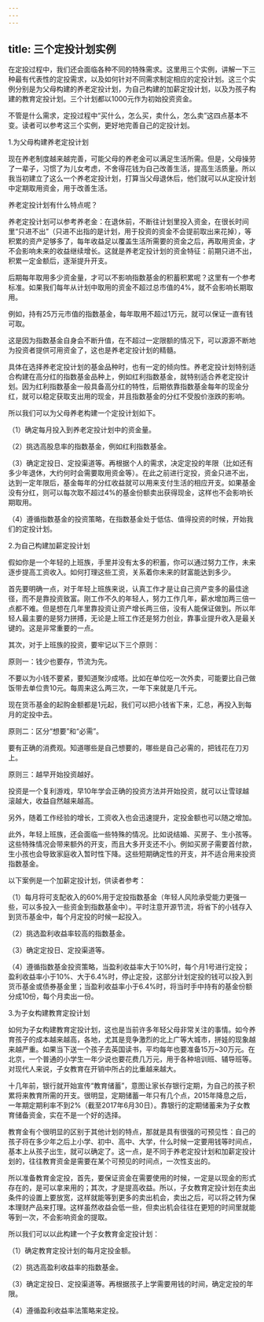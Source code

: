 ```yaml
---
---
---
```

title: 三个定投计划实例
---




在定投过程中，我们还会面临各种不同的特殊需求。这里用三个实例，讲解一下三种最有代表性的定投需求，以及如何针对不同需求制定相应的定投计划。这三个实例分别是为父母构建的养老定投计划，为自己构建的加薪定投计划，以及为孩子构建的教育定投计划。三个计划都以1000元作为初始投资资金。

不管是什么需求，定投过程中“买什么，怎么买，卖什么，怎么卖”这四点基本不变。读者可以参考这三个实例，更好地完善自己的定投计划。





1.为父母构建养老定投计划


现在养老制度越来越完善，可能父母的养老金可以满足生活所需。但是，父母操劳了一辈子，习惯了为儿女考虑，不舍得花钱为自己改善生活，提高生活质量。所以我当初建立了这么一个养老定投计划，打算当父母退休后，他们就可以从定投计划中定期取用资金，用于改善生活。

养老定投计划有什么特点呢？

养老定投计划可以参考养老金：在退休前，不断往计划里投入资金，在很长时间里“只进不出”（只进不出指的是计划，用于投资的资金不会提前取出来花掉），等积累的资产足够多了，每年收益足以覆盖生活所需要的资金之后，再取用资金，才不会影响未来的收益继续增长。这就是养老定投计划的资金特征：前期只进不出，积累一定金额后，逐渐提升开支。

后期每年取用多少资金量，才可以不影响指数基金的积蓄积累呢？这里有一个参考标准。如果我们每年从计划中取用的资金不超过总市值的4%，就不会影响长期取用。


例如，持有25万元市值的指数基金，每年取用不超过1万元，就可以保证一直有钱可取。




这是因为指数基金自身会不断升值，在不超过一定限额的情况下，可以源源不断地为投资者提供可用资金了，这也是养老定投计划的精髓。

具体在选择养老定投计划的基金品种时，也有一定的倾向性。养老定投计划特别适合构建在高分红的指数基金品种上，例如红利指数基金，就特别适合养老定投计划。因为红利指数基金一般具备高分红的特性，后期依靠指数基金每年的现金分红，就可以稳定获取支出用的现金，并且指数基金的分红不受股价涨跌的影响。

所以我们可以为父母养老构建一个定投计划如下。

（1）确定每月投入到养老定投计划中的资金量。

（2）挑选高股息率的指数基金，例如红利指数基金。

（3）确定定投日、定投渠道等。再根据个人的需求，决定定投的年限（比如还有多少年退休，大约何时会需要取用资金等）。在此之前进行定投，资金只进不出，达到一定年限后，基金每年的分红收益就可以用来支付生活的相应开支。如果基金没有分红，则可以每次取不超过4%的基金份额卖出获得现金，这样也不会影响长期取用。

（4）遵循指数基金的投资策略，在指数基金处于低估、值得投资的时候，开始我们的定投计划。





2.为自己构建加薪定投计划


假如你是一个年轻的上班族，手里并没有太多的积蓄，你可以通过努力工作，未来逐步提高工资收入。如何打理这些工资，关系着你未来的财富能达到多少。

首先要明确一点，对于年轻上班族来说，认真工作才是让自己资产变多的最佳途径，而不是靠投资致富。刚工作不久的年轻人，努力工作几年，薪水增加两三倍一点都不难。但是想在几年里靠投资让资产增长两三倍，没有人能保证做到。所以年轻人最主要的是努力拼搏，无论是上班工作还是努力创业，靠事业提升收入是最关键的。这是非常重要的一点。

其次，对于上班族的投资，要牢记以下三个原则：

原则一：钱少也要存，节流为先。

不要以为小钱不要紧，要知道聚沙成塔。比如在单位吃一次外卖，可能要比自己做饭带去单位贵10元。每周来这么两三次，一年下来就是几千元。

现在货币基金的起购金额都是1元起，我们可以把小钱省下来，汇总，再投入到每月的定投中去。

原则二：区分“想要”和“必需”。

要有正确的消费观。知道哪些是自己想要的，哪些是自己必需的，把钱花在刀刃上。

原则三：越早开始投资越好。

投资是一个复利游戏，早10年学会正确的投资方法并开始投资，就可以让雪球越滚越大，收益自然越来越高。

另外，随着工作经验的增长，工资收入也会迅速提升，定投金额也可以随之增加。

此外，年轻上班族，还会面临一些特殊的情况。比如说结婚、买房子、生小孩等。这些特殊情况会带来额外的开支，而且大多开支还不小。例如买房子需要首付款，生小孩也会导致家庭收入暂时性下降。这些短期确定性的开支，并不适合用来投资指数基金。

以下案例是一个加薪定投计划，供读者参考：

（1）每月将可支配收入的60%用于定投指数基金（年轻人风险承受能力更强一些，可以多投入一些资金到指数基金中）。平时注意开源节流，将省下的小钱存入到货币基金中，每个月定投的时候一起投入。

（2）挑选盈利收益率较高的指数基金。

（3）确定定投日、定投渠道等。

（4）遵循指数基金投资策略，当盈利收益率大于10%时，每个月1号进行定投；盈利收益率小于10%、大于6.4%时，停止定投，这部分计划定投的钱可以投入到货币基金或债券基金里；当盈利收益率小于6.4%时，将当时手中持有的基金份额分成10份，每个月卖出一份。





3.为子女构建教育定投计划


如何为子女构建教育定投计划，这也是当前许多年轻父母非常关注的事情。如今养育孩子的成本越来越高，各地，尤其是竞争激烈的北上广等大城市，拼娃的现象越来越严重。如果当下送一个孩子去英国读书，平均每年也要准备15万~30万元。在北京，一个普通的小学生一年少说也要花费几万元，用于各种培训班、辅导班等。对现代人来说，子女教育在开销中所占的比重越来越大。

十几年前，银行就开始宣传“教育储蓄”，意图让家长存银行定期，为自己的孩子积累将来教育所需的开支。很明显，定期储蓄一年只有几个点，2015年降息之后，一年期定期利率不到2%（截至2017年6月30日）。靠银行的定期储蓄来为子女教育储备资金，实在不是一个好的选择。

教育金有个很明显的区别于其他计划的特点，那就是具有很强的可预见性：自己的孩子将在多少年之后上小学、初中、高中、大学，什么时候一定要用钱等时间点，基本上从孩子出生，就可以确定了。这一点，是不同于养老定投计划和加薪定投计划的，往往教育资金是需要在某个可预见的时间点，一次性支出的。

所以准备教育金定投，首先，要保证资金在需要使用的时候，一定是以现金的形式存在的，是可以拿来用的；其次，才是提高收益。所以，子女教育定投计划在卖出条件的设置上要放宽，这样就能等到更多的卖出机会，卖出之后，可以将之转为保本理财产品来打理。这样虽然收益会低一些，但卖出机会往往在更短的时间里就能等到一次，不会影响资金的提取。

所以我们可以以此构建一个子女教育金定投计划：

（1）确定教育定投计划的每月定投金额。

（2）挑选高盈利收益率的指数基金。

（3）确定定投日、定投渠道等。再根据孩子上学需要用钱的时间，确定定投的年限。

（4）遵循盈利收益率法策略来定投。